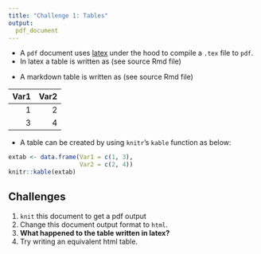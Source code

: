 ```yaml
---
title: "Challenge 1: Tables"
output: 
  pdf_document
---
```


* A `pdf` document uses [latex](https://www.latex-project.org/) under the hood to compile a `.tex` file to `pdf`.
* In latex a table is written as (see source Rmd file)

\begin{center}
\begin{tabular}{rr}
\hline
Var1 & Var2 \\
\hline
1 & 2 \\
3 & 4\\
\hline
\end{tabular}
\end{center}

* A markdown table is written as (see source Rmd file)

| Var1| Var2|
|----:|----:|
|    1|    2|
|    3|    4|


* A table can be created by using `knitr`'s `kable` function as below:


```r
extab <- data.frame(Var1 = c(1, 3),
                    Var2 = c(2, 4))
knitr::kable(extab)
```




## Challenges

1. `knit` this document to get a pdf output
1. Change this document output format to `html`.
1. **What happened to the table written in latex?**
1. Try writing an equivalent html table. 

